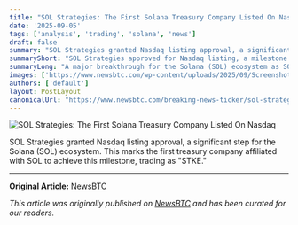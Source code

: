 ```yaml
---
title: "SOL Strategies: The First Solana Treasury Company Listed On Nasdaq"
date: '2025-09-05'
tags: ['analysis', 'trading', 'solana', 'news']
draft: false
summary: "SOL Strategies granted Nasdaq listing approval, a significant step for the Solana (SOL) ecosystem. This marks the first treasury company affiliated with SOL to "
summaryShort: "SOL Strategies approved for Nasdaq listing, a milestone for Solana ecosystem."
summaryLong: "A major breakthrough for the Solana (SOL) ecosystem as SOL Strategies secures Nasdaq listing approval, becoming the first treasury company associated with SOL to achieve this milestone. Investors can now trade under the symbol \"STKE,\" marking a significant advancement for the project."
images: ['https://www.newsbtc.com/wp-content/uploads/2025/09/Screenshot_1274.jpg?fit=750%2C429']
authors: ['default']
layout: PostLayout
canonicalUrl: "https://www.newsbtc.com/breaking-news-ticker/sol-strategies-the-first-solana-treasury-company-listed-on-nasdaq/"
---
```


![SOL Strategies: The First Solana Treasury Company Listed On Nasdaq](https://www.newsbtc.com/wp-content/uploads/2025/09/Screenshot_1274.jpg?fit=750%2C429)

SOL Strategies granted Nasdaq listing approval, a significant step for the Solana (SOL) ecosystem. This marks the first treasury company affiliated with SOL to achieve this milestone, trading as "STKE."

---

**Original Article:** [NewsBTC](https://www.newsbtc.com/breaking-news-ticker/sol-strategies-the-first-solana-treasury-company-listed-on-nasdaq/)

*This article was originally published on [NewsBTC](https://www.newsbtc.com/breaking-news-ticker/sol-strategies-the-first-solana-treasury-company-listed-on-nasdaq/) and has been curated for our readers.*
